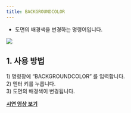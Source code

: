 ```yaml
---
title: BACKGROUNDCOLOR
---
```



[image1]: ../../../../../assets/images/commands/backgroundcolor/image1.png

* 도면의 배경색을 변경하는 명령어입니다.

![][image1]

## **1\. 사용 방법**

1\) 명령창에 “BACKGROUNDCOLOR” 를 입력합니다.  
2\) 엔터 키를 누릅니다.  
3\) 도면의 배경색이 변경됩니다.

[**<Icon name="youtube" class="emoji"/> 시연 영상 보기**](https://youtu.be/oZGhjNzGwpI)
